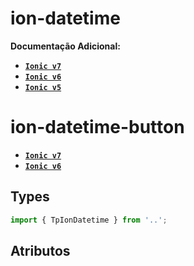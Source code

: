
<Meta of={datetimeStories} />

# ion-datetime

**Documentação Adicional:**

- **[`Ionic v7`](https://ionicframework.com/docs/api/datetime)**
- **[`Ionic v6`](https://ionicframework.com/docs/v6/api/datetime)**
- **[`Ionic v5`](https://ionicframework.com/docs/v5/api/datetime)**

# ion-datetime-button

- **[`Ionic v7`](https://ionicframework.com/docs/api/datetime-button)**
- **[`Ionic v6`](https://ionicframework.com/docs/v6/api/datetime-button)**

## Types

```ts
import { TpIonDatetime } from '..';
```

## Atributos

<Canvas of={datetimeStories.Default} />
<Controls of={datetimeStories.Default} />
